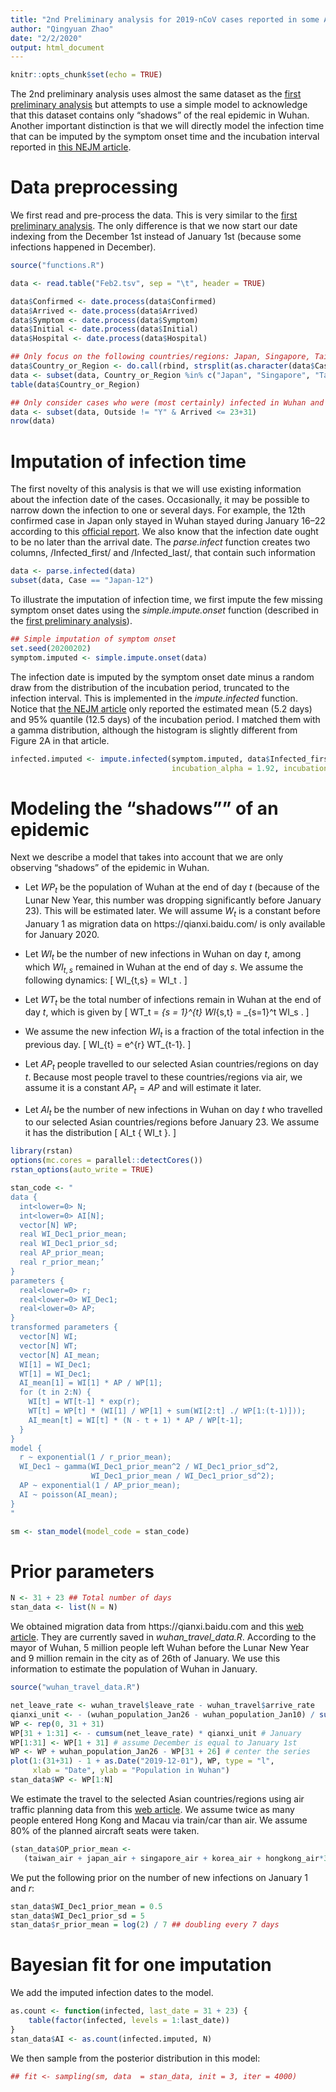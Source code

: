 ```yaml
---
title: "2nd Preliminary analysis for 2019-nCoV cases reported in some Asian countries and regions"
author: "Qingyuan Zhao"
date: "2/2/2020"
output: html_document
---
```


```r
knitr::opts_chunk$set(echo = TRUE)
```

The 2nd preliminary analysis uses almost the same dataset as the [first preliminary analysis](https://htmlpreview.github.io/?https://github.com/qingyuanzhao/2019-nCov-Data/blob/master/Feb1.html) but attempts to use a simple model to acknowledge that this dataset contains only "shadows" of the real epidemic in Wuhan. Another important distinction is that we will directly model the infection time that can be imputed by the symptom onset time and the incubation interval reported in [this NEJM article](https://www.nejm.org/doi/full/10.1056/NEJMoa2001316).

# Data preprocessing

We first read and pre-process the data. This is very similar to the [first preliminary analysis](https://htmlpreview.github.io/?https://github.com/qingyuanzhao/2019-nCov-Data/blob/master/Feb1.html). The only difference is that we now start our date indexing from the December 1st instead of January 1st (because some infections happened in December).
```r
source("functions.R")

data <- read.table("Feb2.tsv", sep = "\t", header = TRUE)

data$Confirmed <- date.process(data$Confirmed)
data$Arrived <- date.process(data$Arrived)
data$Symptom <- date.process(data$Symptom)
data$Initial <- date.process(data$Initial)
data$Hospital <- date.process(data$Hospital)

## Only focus on the following countries/regions: Japan, Singapore, Taiwan, HongKong, Macau, Korea
data$Country_or_Region <- do.call(rbind, strsplit(as.character(data$Case), "-"))[, 1]
data <- subset(data, Country_or_Region %in% c("Japan", "Singapore", "Taiwan", "Korea", "Hong Kong", "Macau"))
table(data$Country_or_Region)

## Only consider cases who were (most certainly) infected in Wuhan and arrived on or before 23th of January
data <- subset(data, Outside != "Y" & Arrived <= 23+31)
nrow(data)
```

# Imputation of infection time

The first novelty of this analysis is that we will use existing information about the infection date of the cases. Occasionally, it may be possible to narrow down the infection to one or several days. For example, the 12th confirmed case in Japan only stayed in Wuhan stayed during January 16--22 according to this [official report](https://www.mhlw.go.jp/stf/newpage_09239.html). We also know that the infection date ought to be no later than the arrival date. The *parse.infect* function creates two columns, /Infected_first/ and /Infected_last/, that contain such information
```r
data <- parse.infected(data)
subset(data, Case == "Japan-12")
```

To illustrate the imputation of infection time, we first impute the few missing symptom onset dates using the *simple.impute.onset* function (described in the [first preliminary analysis](https://htmlpreview.github.io/?https://github.com/qingyuanzhao/2019-nCov-Data/blob/master/Feb1.html)).
```r
## Simple imputation of symptom onset
set.seed(20200202)
symptom.imputed <- simple.impute.onset(data)
```

The infection date is imputed by the symptom onset date minus a random draw from the distribution of the incubation period, truncated to the infection interval. This is implemented in the *impute.infected* function. Notice that [the NEJM article](https://www.nejm.org/doi/full/10.1056/NEJMoa2001316) only reported the estimated mean (5.2 days) and 95% quantile (12.5 days) of the incubation period. I matched them with a gamma distribution, although the histogram is slightly different from Figure 2A in that article.
```r
infected.imputed <- impute.infected(symptom.imputed, data$Infected_first, data$Infected_last,
                                    incubation_alpha = 1.92, incubation_beta = 0.37) 
```

# Modeling the "shadows"" of an epidemic

Next we describe a model that takes into account that we are only observing "shadows" of the epidemic in Wuhan.

- Let $WP_t$ be the population of Wuhan at the end of day $t$ (because of the Lunar New Year, this number was dropping significantly before January 23). This will be estimated later. We will assume $W_t$ is a constant before January 1 as migration data on https://qianxi.baidu.com/ is only available for January 2020.

- Let $WI_t$ be the number of new infections in Wuhan on day $t$, among which $WI_{t,s}$ remained in Wuhan at the end of day $s$. We assume the following dynamics:
\[
  WI_{t,s} = WI_t \cdot \frac{WP_{s}}{WP_{t-1}}.
\]
- Let $WT_t$ be the total number of infections remain in Wuhan at the end of day $t$, which is given by
\[
  WT_t = \sum_{s = 1}^{t} WI_{s,t} = \sum_{s=1}^t WI_s \cdot \frac{WP_t}{WP_{s-1}}.
\]
- We assume the new infection $WI_t$ is a fraction of the total infection in the previous day.
\[
  WI_{t} = e^{r} \cdot WT_{t-1}.
\]

- Let $AP_t$ people travelled to our selected Asian countries/regions on day $t$. Because most people travel to these countries/regions via air, we assume it is a constant $AP_t = AP$ and will estimate it later.

- Let $AI_t$ be the number of new infections in Wuhan on day $t$ who travelled to our selected Asian countries/regions before January 23. We assume it has the distribution
\[
  AI_t \sim \text{Poisson} \Big\{ WI_t \cdot \frac{\sum_{s=t}^N AP_s}{WP_{t-1}} \Big\}.
\]

```r
library(rstan)
options(mc.cores = parallel::detectCores())
rstan_options(auto_write = TRUE)

stan_code <- "
data {
  int<lower=0> N;
  int<lower=0> AI[N];
  vector[N] WP;
  real WI_Dec1_prior_mean;
  real WI_Dec1_prior_sd;
  real AP_prior_mean;
  real r_prior_mean;’
}
parameters {
  real<lower=0> r;
  real<lower=0> WI_Dec1;
  real<lower=0> AP;
}
transformed parameters {
  vector[N] WI;
  vector[N] WT;
  vector[N] AI_mean;
  WI[1] = WI_Dec1;
  WT[1] = WI_Dec1;
  AI_mean[1] = WI[1] * AP / WP[1];
  for (t in 2:N) {
    WI[t] = WT[t-1] * exp(r);
    WT[t] = WP[t] * (WI[1] / WP[1] + sum(WI[2:t] ./ WP[1:(t-1)]));
    AI_mean[t] = WI[t] * (N - t + 1) * AP / WP[t-1];
  }
}
model {
  r ~ exponential(1 / r_prior_mean);
  WI_Dec1 ~ gamma(WI_Dec1_prior_mean^2 / WI_Dec1_prior_sd^2,
                  WI_Dec1_prior_mean / WI_Dec1_prior_sd^2);
  AP ~ exponential(1 / AP_prior_mean);
  AI ~ poisson(AI_mean);
}
"

sm <- stan_model(model_code = stan_code)
```

# Prior parameters

```r
N <- 31 + 23 ## Total number of days
stan_data <- list(N = N)
```

We obtained migration data from https://qianxi.baidu.com and this [web article](https://www.jiqizhixin.com/articles/2020-01-27-2). They are currently saved in *wuhan_travel_data.R*. According to the mayor of Wuhan, 5 million people left Wuhan before the Lunar New Year and 9 million remain in the city as of 26th of January. We use this information to estimate the population of Wuhan in January.
```r
source("wuhan_travel_data.R")

net_leave_rate <- wuhan_travel$leave_rate - wuhan_travel$arrive_rate
qianxi_unit <- - (wuhan_population_Jan26 - wuhan_population_Jan10) / sum(net_leave_rate[10:25])
WP <- rep(0, 31 + 31)
WP[31 + 1:31] <- - cumsum(net_leave_rate) * qianxi_unit # January
WP[1:31] <- WP[1 + 31] # assume December is equal to January 1st
WP <- WP + wuhan_population_Jan26 - WP[31 + 26] # center the series
plot(1:(31+31) - 1 + as.Date("2019-12-01"), WP, type = "l", 
     xlab = "Date", ylab = "Population in Wuhan")
stan_data$WP <- WP[1:N]
```

We estimate the travel to the selected Asian countries/regions using air traffic planning data from this [web article](https://www.jiqizhixin.com/articles/2020-01-27-2). We assume twice as many people entered Hong Kong and Macau via train/car than air. We assume 80\% of the planned aircraft seats were taken.
```r
(stan_data$OP_prior_mean <- 
   (taiwan_air + japan_air + singapore_air + korea_air + hongkong_air*3 + macau_air*3) / 24 * 0.8)
```

We put the following prior on the number of new infections on January 1 and $r$:
```r
stan_data$WI_Dec1_prior_mean = 0.5
stan_data$WI_Dec1_prior_sd = 5
stan_data$r_prior_mean = log(2) / 7 ## doubling every 7 days
```

# Bayesian fit for one imputation

We add the imputed infection dates to the model.
```r
as.count <- function(infected, last_date = 31 + 23) {
    table(factor(infected, levels = 1:last_date))
}
stan_data$AI <- as.count(infected.imputed, N)
```

We then sample from the posterior distribution in this model:
```r
## fit <- sampling(sm, data  = stan_data, init = 3, iter = 4000)
```